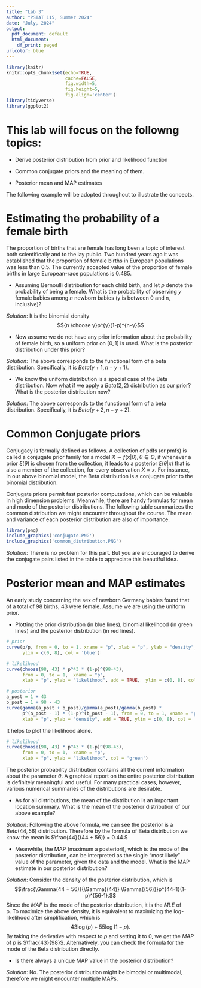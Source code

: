 ```yaml
---
title: "Lab 3"
author: "PSTAT 115, Summer 2024"
date: "July, 2024"
output:
  pdf_document: default
  html_document:
    df_print: paged
urlcolor: blue
---
```

  
```r
library(knitr)
knitr::opts_chunk$set(echo=TRUE, 
                      cache=FALSE, 
                      fig.width=5, 
                      fig.height=5,
                      fig.align='center')
library(tidyverse)
library(ggplot2)
```

# This lab will focus on the followng topics:

* Derive posterior distribution from prior and likelihood function

* Common conjugate priors and the meaning of them.

* Posterior mean and MAP estimates




The following example will be adopted throughout to illustrate the concepts.

# Estimating the probability of a female birth
  The proportion of births that are female has long been a topic of interest both scientifically and to the lay public. Two hundred years ago it was established that the proportion of female births in European populations was less than 0.5. The currently accepted value of the proportion of female births in large European-race populations is 0.485. 
  
* Assuming Bernoulli distribution for each child birth, and let $p$ denote the probability of being a female. What is the probability of observing $y$ female babies among $n$ newborn babies (y is between 0 and n, inclusive)? 

*Solution*: It is the binomial density
$${n \choose y}p^{y}(1-p)^{n-y}$$

* Now assume we do not have any prior information about the probability of female birth, so a uniform prior on $[0,1]$ is used. What is the posterior distribution under this prior?

*Solution*:
\begin{align*}
p(\theta | y ) &\propto p(\theta) * p(y | \theta)\\
& =  {n \choose y}p^{y}(1-p)^{n-y} \text{ (in this context $\theta$ is $p$)}\\
&\propto p^{y}(1-p)^{n-y}\\
\end{align*}
The above corresponds to the functional form of a beta distribution. Specifically, it is $Beta(y + 1, n - y + 1)$.



* We know the uniform distribution is a special case of the Beta distribution. Now what if we apply a $Beta(2, 2)$ distribution as our prior? What is the posterior distribution now? 

*Solution*:
\begin{align*}
p(\theta | y ) &\propto p(\theta) * p(y | \theta)\\
& =  p^{2-1} * (1-p)^{2-1}{n \choose y}p^{y}(1-p)^{n-y} \text{ (in this context $\theta$ is $p$)}\\
&\propto p^{y+1}(1-p)^{1+n-y}\\
\end{align*}
The above corresponds to the functional form of a beta distribution. Specifically, it is $Beta(y + 2, n - y + 2)$.


# Common Conjugate priors

Conjugacy is formally defined as follows. A collection of pdfs (or pmfs) is called a conjugate prior family for a model $X \sim f(x|\theta), \theta \in \Theta$, if whenever a prior $\xi(\theta)$ is chosen from the collection, it leads to a posterior $\xi(\theta|x)$ that is also a member of the collection, for every observation $X = x$. For instance, in our above binomial model, the Beta distribution is a conjugate prior to the binomial distribution.
\newline 

Conjugate priors permit fast posterior computations, which can be valuable in high dimension problems. Meanwhile, there are handy formulas for mean and mode of the posterior distributions. The following table summarizes the common distribution we might encounter throughout the course. The mean and variance of each posterior distribution are also of importance.
```r
library(png)
include_graphics('conjugate.PNG')
include_graphics('common_distribution.PNG')
```

*Solution*: There is no problem for this part. But you are encouraged to derive the conjugate pairs listed in the table to appreciate this beautiful idea.




# Posterior mean and MAP estimates

An early study concerning the sex of newborn Germany babies found that of a total of 98 births, 43 were female. Assume we are using the uniform prior.

* Plotting the prior distribution (in blue lines), binomial likelihood (in green lines) and the posterior distribution (in red lines). 
```r
# prior 
curve(p/p, from = 0, to = 1, xname = "p", xlab = "p", ylab = "density",  
      ylim = c(0, 8), col = 'blue')

# likelihood
curve(choose(98, 43) * p^43 * (1-p)^(98-43), 
      from = 0, to = 1,  xname = "p", 
      xlab = "p", ylab = "likelihood", add = TRUE,  ylim = c(0, 8), col = 'green')

# posterior
a_post = 1 + 43
b_post = 1 + 98 - 43
curve(gamma(a_post + b_post)/gamma(a_post)/gamma(b_post) *
      p^(a_post - 1) * (1-p)^(b_post - 1), from = 0, to = 1, xname = "p", 
      xlab = "p", ylab = "density", add = TRUE, ylim = c(0, 8), col = 'red')
```
It helps to plot the likelihood alone.

```r
# likelihood
curve(choose(98, 43) * p^43 * (1-p)^(98-43), 
      from = 0, to = 1,  xname = "p", 
      xlab = "p", ylab = "likelihood", col = 'green')
```

The posterior probability distribution contains all the current information about the parameter $\theta$. A graphical report on the entire posterior distribution is definitely meaningful and useful. For many practical cases, however, various numerical summaries of the distributions are desirable. 

* As for all distributions, the mean of the distribution is an important location summary. What is the mean of the posterior distribution of our above example?

*Solution*:
 Following the above formula, we can see the posterior is a $Beta(44, 56)$ distribution. Therefore by the formula of Beta distribution we know the mean is $\frac{44}{(44 + 56)} = 0.44.$

* Meanwhile, the MAP (maximum a posteriori), which is the mode of the posterior distribution, can be interpreted as the single "most likely" value of the parameter, given the data and the model. What is the MAP estimate in our posterior distribution?

*Solution*:
 Consider the density of the posterior distribution, which is 
$$\frac{\Gamma(44 + 56)}{\Gamma{(44)} \Gamma{(56)}}p^{44-1}(1-p)^{56-1}.$$
Since the $MAP$ is the mode of the posterior distribution, it is the $MLE$ of p. To maximize the above density, it is equivalent to maximizing the log-likelihood after simplification, which is 
$$43\log(p) + 55\log(1-p).$$
By taking the derivative with respect to $p$ and setting it to 0, we get the $MAP$ of $p$ is $\frac{43}{98}$.\newline\newline
Alternatively, you can check the formula for the mode of the Beta distribution directly.

* Is there always a unique MAP value in the posterior distribution? 

*Solution*:
 No. The posterior distribution might be bimodal or multimodal, therefore we might encounter multiple MAPs.


